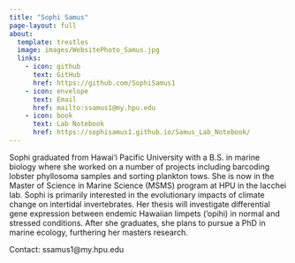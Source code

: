 ```yaml
---
title: "Sophi Samus"
page-layout: full
about: 
  template: trestles
  image: images/WebsitePhoto_Samus.jpg
  links: 
    - icon: github
      text: GitHub
      href: https://github.com/SophiSamus1
    - icon: envelope
      text: Email
      href: mailto:ssamus1@my.hpu.edu
    - icon: book
      text: Lab Notebook
      href: https://sophisamus1.github.io/Samus_Lab_Notebook/
---
```


Sophi graduated from Hawai‘i Pacific University with a B.S. in marine biology where she worked on a number of projects including barcoding lobster phyllosoma samples and sorting plankton tows. She is now in the Master of Science in Marine Science (MSMS) program at HPU in the Iacchei lab. Sophi is primarily interested in the evolutionary impacts of climate change on intertidal invertebrates. Her thesis will investigate differential gene expression between endemic Hawaiian limpets (‘opihi) in normal and stressed conditions. After she graduates, she plans to pursue a PhD in marine ecology, furthering her masters research.

Contact: ssamus1\@my.hpu.edu
